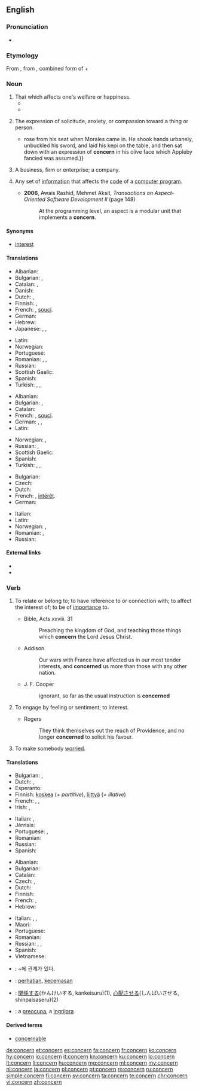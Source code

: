 ==English==
{{wikipedia|dab=concern}}

===Pronunciation===
* {{audio|en-us-concern.ogg|Audio (US)|lang=en}}

===Etymology===
From {{etyl|frm|en}} {{term|concerner|lang=frm}}, from {{etyl|ML.|en}} {{term|concernere||to distinguish, to have respect to|lang=la}}, combined form of {{term|con-|lang=la}} + {{term/t|la|cernō||distinguish}}

===Noun===
{{en-noun|~}}

# That which affects one's welfare or happiness.
#*{{quote-book|year=1898|author={{w|Winston Churchill (novelist)|Winston Churchill}}
|title={{w|The Celebrity}}|chapter=2
|passage=We drove back to the office with some '''concern''' on my part at the prospect of so large a case. Sunning himself on the board steps, I saw for the first time Mr. Farquhar Fenelon Cooke. He was dressed out in broad gaiters and bright tweeds, like an English tourist, and his face might have belonged to Dagon, idol of the Philistines.}}
#* {{quote-news|year=2011|date=April 10|author=Alistair Magowan|work=BBC Sport
|title=[http://news.bbc.co.uk/sport2/hi/football/eng_prem/9446263.stm Aston Villa 1-0 Newcastle]
|passage=Although the encounter was bathed in sunshine, the match failed to reach boiling point but that will be of little '''concern''' to Gerard Houllier's team, who took a huge step forward before they face crucial matches against their relegation rivals.}}
#: {{usex|lang=en|Mark's health was of great '''concern''' to Connie.&nbsp;&nbsp; The recent events in London are of no '''concern''' to most people in Australia.}}
# The expression of solicitude, anxiety, or compassion toward a thing or person.
#*{{quote-book|year=1907|author=[[w:Harold Edward Bindloss|Harold Bindloss]]
|title=The Dust of Conflict|chapter=22|url=http://openlibrary.org/works/OL4429277W
|passage=Appleby{{...}}rose from his seat when Morales came in. He shook hands urbanely, unbuckled his sword, and laid his kepi on the table, and then sat down with an expression of '''concern''' in his olive face which Appleby fancied was assumed.}}
# A business, firm or enterprise; a company.
#: {{usex|lang=en|The employees' attitude is really hurting the '''concern'''.}}
# {{cx|computing|programming|lang=en}} Any set of [[information]] that affects the [[code]] of a [[computer program]].
#* '''2006''', Awais Rashid, ‎Mehmet Aksit, ''Transactions on Aspect-Oriented Software Development II'' (page 148)
#*: At the programming level, an aspect is a modular unit that implements a '''concern'''.

====Synonyms====
* {{sense|that which affects one's welfare or happiness}} [[interest]]

====Translations====
{{trans-top|that which affects one's welfare or happiness}}
* Albanian: {{t|sq|shqetësim|m}}
* Bulgarian: {{t+|bg|грижа|f}}, {{t+|bg|загриженост|f}}
* Catalan: {{t+|ca|preocupació|f}}, {{t+|ca|consternació|f}}
* Danish: {{t|da|Bekymring}}
* Dutch: {{t+|nl|zorg}}, {{t+|nl|belangstelling|f}}
* Finnish: {{t+|fi|huoli}}, {{t+|fi|asia}}
* French: {{t|fr|inquiétude}}, [[souci]].
* German: {{t+|de|Betroffenheit|f}}
* Hebrew: {{t|he|דאגה|f|tr=d'aga}}
* Japanese: {{t|ja|注意事項|tr=[[ちゅういじこう]], chūi jikō}}, {{t|ja|題目|tr=[[だいもく]], daimoku}}, {{t|ja|心配事|tr=[[しんぱいごと]], shinpai-goto}}
{{trans-mid}}
* Latin: {{t+|la|fabula}}
* Norwegian: {{t|no|bekymring|c}}
* Portuguese: {{t+|pt|preocupação|f}}
* Romanian: {{t+|ro|preocupare|f}}, {{t+|ro|îngrijorare|f}}, {{t+|ro|frământare|f}}
* Russian: {{t+|ru|забота|f|tr=zabóta|sc=Cyrl}}
* Scottish Gaelic: {{t|gd|suim|f}}
* Spanish: {{t+|es|preocupación|m}}
* Turkish: {{t+|tr|cesaretsizlik}}, {{t+|tr|önyargı}}, {{t+|tr|şaşkınlık}}
{{trans-bottom}}

{{trans-top|The expression of solicitude, anxiety, or compassion toward a thing or person}}
* Albanian: {{t|sq|shqetësim|m}}
* Bulgarian: {{t+|bg|загриженост|f}}, {{t+|bg|интерес|m}}
* Catalan: {{t+|ca|preocupació|f}}
* French: {{t|fr|soin}}, [[souci]].
* German: {{t+|de|Betroffenheit|f}}, {{t+|de|Sorge|f}}, {{t|de|Besorgnis|f}}
* Latin: {{t+|la|fabula}}
{{trans-mid}}
* Norwegian: {{t|no|bekymring|c}}, {{t+|no|uro|c}}
* Russian: {{t+|ru|беспокойство|n|tr=bespokójstvo|sc=Cyrl}}, {{t+|ru|забота|f|tr=zabóta|sc=Cyrl}}
* Scottish Gaelic: {{t|gd|suim|f}}
* Spanish: {{t+|es|preocupación|f}}
* Turkish: {{t+|tr|kaygı}}, {{t+|tr|endişe}}, {{t+|tr|özen}}
{{trans-bottom}}

{{trans-top|business, firm or enterprise; a company}}
* Bulgarian: {{t+|bg|концерн|m}}
* Czech: {{t+|cs|podnik|m}}
* Dutch: {{t+|nl|onderneming|f}}
* French: {{t|fr|importance}}, [[intérêt]].
* German: {{t+|de|Konzern|m}}
{{trans-mid}}
* Italian: {{t+|it|impresa|f}}
* Latin: {{t+|la|fabula}}
* Norwegian: {{t|no|konsern|n}}, {{t|no|selskap|n}}
* Romanian: {{t+|ro|concern|n}}, {{t|ro|întreprindere|f}}
* Russian: {{t+|ru|концерн|m|tr=koncérn|sc=Cyrl}}
{{trans-bottom}}

====External links====
* {{R:Webster 1913}}
* {{R:Century 1911}}

===Verb===
{{en-verb}}

# {{label|en|transitive}} To relate or belong to; to have reference to or connection with; to affect the interest of; to be of [[importance]] to.
#* Bible, Acts xxviii. 31
#*: Preaching the kingdom of God, and teaching those things which '''concern''' the Lord Jesus Christ.
#* Addison
#*: Our wars with France have affected us in our most tender interests, and '''concerned''' us more than those with any other nation.
#* J. F. Cooper
#*: ignorant, so far as the usual instruction is '''concerned'''
# {{label|en|transitive}} To engage by feeling or sentiment; to interest.
#: {{ux|en|A good prince '''concerns''' himself in the happiness of his subjects.}}
#* Rogers
#*: They think themselves out the reach of Providence, and no longer '''concerned''' to solicit his favour.
# {{label|en|transitive}} To make somebody [[worried]].
#: {{ux|en|I'm '''concerned''' that she's becoming an alcoholic.}}

====Translations====
{{trans-top|to be of importance to}}
* Bulgarian: {{t+|bg|засягам}}, {{t|bg|отнасям се до}}
* Dutch: {{t|nl|belang hechten aan}}, {{t|nl|zich inlaten}}
* Esperanto: {{t|eo|koncerni}}
* Finnish: [[koskea]] (''+ partitive''), [[liittyä]] (''+ illative'')
* French: {{t+|fr|concerner}}, {{t|fr|interesser}}, {{t+|fr|toucher}}
* Irish: {{t|ga|bain do}}, {{t|ga|bain le}}
{{trans-mid}}
* Italian: {{t+|it|interessare}}, {{t+|it|concernere}}
* Jèrriais: {{t|roa-jer|concèrner}}
* Portuguese: {{t+|pt|concernir}}, {{t|pt|ter a ver com}}
* Romanian: {{t|ro|preocupa}}
* Russian: {{t+|ru|касаться|tr=kasát’sja|sc=Cyrl}}
* Spanish: {{t|es|referirse a}}
{{trans-bottom}}

{{trans-top|to make somebody worried}}
* Albanian: {{t|sq|shqetësoj}}
* Bulgarian: {{t+|bg|обезпокоявам}}
* Catalan: {{t+|ca|preocupar}}
* Czech: {{t|cs|trápit}}, {{t|cs|znepokojovat}}
* Dutch: {{t|nl|ongerust maken}}
* Finnish: {{t|fi|huolestuttaa}}
* French: {{t+|fr|inquiéter}}, {{t+|fr|préoccuper}}
* Hebrew: {{t|he|הדאיג|tr=hid'íg}}
{{trans-mid}}
* Italian: {{t+|it|preoccupare}}, {{t+|it|turbare}}, {{t|it|inquietare}}
* Maori: {{t|mi|utiuti}}
* Portuguese: {{t+|pt|preocupar}}
* Romanian: {{t|ro|îngrijora}}
* Russian: {{t+|ru|беспокоить|n|tr=bespokóit’|sc=Cyrl}}, {{t+|ru|волновать|tr=volnovát’|sc=Cyrl}}, {{t+|ru|занимать|tr=zanimát’|sc=Cyrl}} {{qualifier|to interest, to preoccupy}}
* Spanish: {{t+|es|preocupar}}
* Vietnamese: {{t|vi|làm cho lo ngại}}
{{trans-bottom}}

{{checktrans-top}}
* {{ttbc|ko}}: ~에 관계가 있다.
* {{ttbc|id}}: [[hati|perhatian]], [[cemas|kecemasan]]
* {{ttbc|ja}}: [[関係]]する(かんけいする, kankeisuru)(1), [[心配]]させる(しんぱいさせる, shinpaisaseru)(2)
* {{ttbc|ro}}: a [[preocupa]], a [[ingrijora]]
{{trans-bottom}}

====Derived terms====
* [[concernable]]

[[de:concern]]
[[et:concern]]
[[es:concern]]
[[fa:concern]]
[[fr:concern]]
[[ko:concern]]
[[hy:concern]]
[[io:concern]]
[[it:concern]]
[[kn:concern]]
[[ku:concern]]
[[lo:concern]]
[[lt:concern]]
[[li:concern]]
[[hu:concern]]
[[mg:concern]]
[[ml:concern]]
[[my:concern]]
[[nl:concern]]
[[ja:concern]]
[[pl:concern]]
[[pt:concern]]
[[ro:concern]]
[[ru:concern]]
[[simple:concern]]
[[fi:concern]]
[[sv:concern]]
[[ta:concern]]
[[te:concern]]
[[chr:concern]]
[[vi:concern]]
[[zh:concern]]